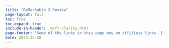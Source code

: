 ```yaml
---
title: "ReMarkable 2 Review"
page-layout: full
toc: True
toc-expand: true
include-in-header: _msft-clarity.html
page-footer: "Some of the links in this page may be affiliate links. If you buy something through one of those links, I may get a small commission at no extra cost to you."
date: 2023-12-28
---
```



